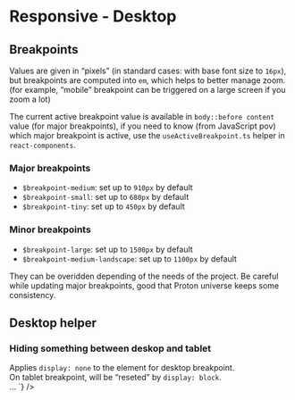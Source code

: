 
<Meta title="CSS / Front-End helpers / Responsive / 1. Breakpoints and Desktop" />

# Responsive - Desktop

## Breakpoints

Values are given in “pixels” (in standard cases: with base font size to <code>16px</code>), but breakpoints are computed into <code>em</code>, which helps to better manage zoom. (for example, “mobile” breakpoint can be triggered on a large screen if you zoom a lot)

The current active breakpoint value is available in <code>body::before content</code> value (for major breakpoints), if you need to know (from JavaScript pov) which major breakpoint is active, use the <code>useActiveBreakpoint.ts</code> helper in <code>react-components</code>.

<div class="flex flex-justify-space-between mb2 on-tablet-flex-column">
  <div class="w49">
	<h3>Major breakpoints</h3>
	<ul class="mb0 on-tablet-mb1">
		<li><code>$breakpoint-medium</code>: set up to <code>910px</code> by default</li>
		<li><code>$breakpoint-small</code>: set up to <code>680px</code> by default</li>
		<li><code>$breakpoint-tiny</code>: set up to <code>450px</code> by default</li>
	</ul>
  </div>
  <div class="w49">
	<h3>Minor breakpoints</h3>
	<ul class="mb0">
		<li><code>$breakpoint-large</code>: set up to <code>1500px</code> by default</li>
		<li><code>$breakpoint-medium-landscape</code>: set up to <code>1100px</code> by default</li>
	</ul>
  </div>
</div>

They can be overidden depending of the needs of the project. Be careful while updating major breakpoints, good that Proton universe keeps some consistency.

## Desktop helper

### Hiding something between deskop and tablet

<div class="flex flex-justify-space-between mb2 on-mobile-flex-column">
  <div class="w49 flex-align-self-center">
	Applies <code>display: none</code> to the element for desktop breakpoint. <br />
	On tablet breakpoint, will be “reseted” by <code>display: block</code>.
  </div>
  <div class="w49">
<Source
  language='html'
  dark
  format
  code={`
<span className="no-desktop">…</span>
`}
/>
  </div>
</div>
